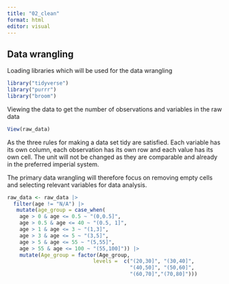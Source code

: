 ```yaml
---
title: "02_clean"
format: html
editor: visual
---
```


## Data wrangling

Loading libraries which will be used for the data wrangling

```r
library("tidyverse")
library("purrr")
library("broom")

```

Viewing the data to get the number of observations and variables in the raw data

```r
View(raw_data)
```

As the three rules for making a data set tidy are satisfied. Each variable has its own column, each observation has its own row and each value has its own cell. The unit will not be changed as they are comparable and already in the preferred imperial system.

The primary data wrangling will therefore focus on removing empty cells and selecting relevant variables for data analysis.

```r

raw_data <- raw_data |>
  filter(age != "N/A") |>
   mutate(age_group = case_when(
    age > 0 & age <= 0.5 ~ "(0,0.5]",
    age > 0.5 & age <= 40 ~ "(0.5, 1]",
    age > 1 & age <= 3 ~ "(1,3]",
    age > 3 & age <= 5 ~ "(3,5]",
    age > 5 & age <= 55 ~ "(5,55]",
    age > 55 & age <= 100 ~ "(55,100]")) |>
    mutate(Age_group = factor(Age_group,
                            levels =  c("(20,30]", "(30,40]",
                                        "(40,50]", "(50,60]",
                                        "(60,70]","(70,80]")))
```
